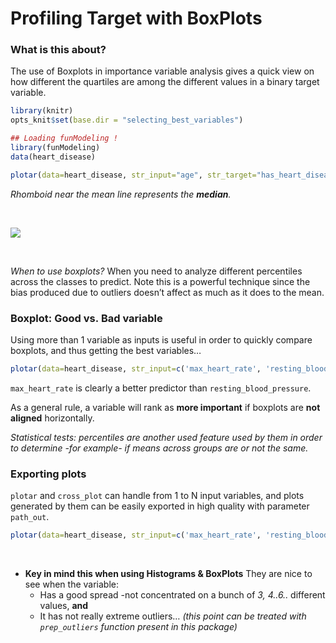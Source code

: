 Profiling Target with BoxPlots
===

### What is this about?

The use of Boxplots in importance variable analysis gives a quick view on how different the quartiles are among the different values in a binary target variable.

```r
library(knitr)
opts_knit$set(base.dir = "selecting_best_variables")
```

```r
## Loading funModeling !
library(funModeling)
data(heart_disease)
```

```r
plotar(data=heart_disease, str_input="age", str_target="has_heart_disease", plot_type = "boxplot")
```

_Rhomboid near the mean line represents the **median**._

<br>


![](boxplot.png)

<br>

*When to use boxplots?*
When you need to analyze different percentiles across the classes to predict. Note this is a powerful technique since the bias produced due to outliers doesn't affect as much as it does to the mean.


### Boxplot: Good vs. Bad variable

Using more than 1 variable as inputs is useful in order to quickly compare boxplots, and thus getting the best variables...

```r
plotar(data=heart_disease, str_input=c('max_heart_rate', 'resting_blood_pressure'),  str_target="has_heart_disease", plot_type = "boxplot")
```

`max_heart_rate` is clearly a better predictor than `resting_blood_pressure`.

As a general rule, a variable will rank as **more important** if boxplots are **not aligned** horizontally.

_Statistical tests: percentiles are another used feature used by them in order to determine -for example- if means across groups are or not the same._

### Exporting plots
`plotar` and `cross_plot` can handle from 1 to N input variables, and plots generated by them can be easily exported in high quality with parameter `path_out`.

```r
plotar(data=heart_disease, str_input=c('max_heart_rate', 'resting_blood_pressure'),  str_target="has_heart_disease", plot_type = "boxplot", path_out = "my_awsome_folder")
```

<br>

* **Key in mind this when using Histograms & BoxPlots** They are nice to see when the variable:
    + Has a good spread -not concentrated on a bunch of _3, 4..6.._ different values, **and**
    + It has not really extreme outliers... _(this point can be treated with `prep_outliers` function present in this package)_
	
<br>

